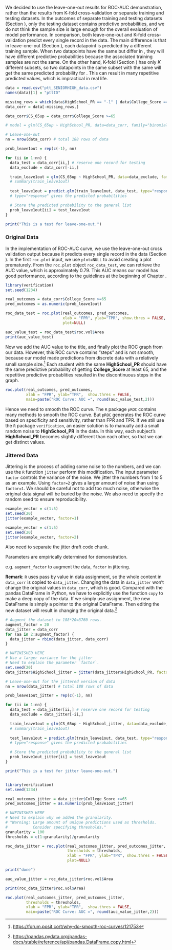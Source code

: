 We decided to use the leave-one-out results for ROC-AUC demonstration, rather than the results from K-fold cross-validation or separate training and testing datasets. In the outcomes of separate training and testing datasets (Section \ref{sep-train-test}), only the testing dataset contains predictive probabilities, and we do not think the sample size is large enough for the overall evaluation of model performance. In comparison, both leave-one-out and K-fold cross-validation predict every single record in the data. The main difference is that in leave-one-out (Section \ref{leave-one-out}), each datapoint is predicted by a different training sample. When two datapoints have the same \textbf{HighSchool$\_$PR} but differ in \textbf{College$\_$Score}, they will have different predictive probabilities because the associated training samples are not the same. On the other hand, K-fold (Section \ref{k-fold}) has only $K$ different subsets, so two datapoints in the same subset with the same \textbf{HighSchool$\_$PR} will get the same predicted probability for \textbf{College$\_$Score}. This can result in many repetitive predicted values, which is impractical in real life.   


```r
data = read.csv("ptt_SENIORHIGH_data.csv")
names(data)[1] = "pttID"

missing_rows = which(data$HighSchool_PR == "-1" | data$College_Score == "-1")
data_corr = data[-missing_rows,]

data_corr$CS_65up = data_corr$College_Score >=65

# model = glm(CS_65up ~ HighSchool_PR, data=data_corr, family="binomial")

# Leave-one-out
nn = nrow(data_corr) # total 188 rows of data

prob_leave1out = rep(c(-1), nn)

for (ii in 1:nn) {
  data_test = data_corr[ii,] # reserve one record for testing
  data_exclude = data_corr[-ii,]

  train_leave1out = glm(CS_65up ~ HighSchool_PR, data=data_exclude, family="binomial")
  # summary(train_leave1out)
  
  test_leave1out = predict.glm(train_leave1out, data_test, type="response")
  # type="response" gives the predicted probabilities

  # Store the predicted probability to the general list
  prob_leave1out[ii] = test_leave1out
}

print("This is a test for leave-one-out.")
```

### Original Data

In the implementation of ROC-AUC curve, we use the leave-one-out cross validation output because it predicts every single record in the data (Section \ref{leave-one-out}). In the first `roc.plot` input, we use `plot=NULL` to avoid creating a plot prematurely. From the `roc.plot` object `roc_data_test`, we can retrieve the AUC value, which is approximately 0.79. This AUC means our model has good performance, according to the guidelines at the beginning of Chapter \ref{roc-auc}.   

```r
library(verification)
set.seed(1234)

real_outcomes = data_corr$College_Score >=65
pred_outcomes = as.numeric(prob_leave1out)

roc_data_test = roc.plot(real_outcomes, pred_outcomes, 
                         xlab = "FPR", ylab="TPR", show.thres = FALSE,
                         plot=NULL)

auc_value_test = roc_data_test$roc.vol$Area
print(auc_value_test)
```

Now we add the AUC value to the title, and finally plot the ROC graph from our data. However, this ROC curve contains "steps" and is not smooth, because our model made predictions from discrete data with a relatively small sample size.^[<https://forum.posit.co/t/why-do-smooth-roc-curves/121753>] Each student with the same **HighSchool_PR** should have the same predictive probability of getting **College_Score** at least 65, and the repetitive predictive probablities resulted in the discontinuous steps in the graph.     

```r
roc.plot(real_outcomes, pred_outcomes, 
         xlab = "FPR", ylab="TPR",  show.thres = FALSE,
         main=paste("ROC Curve: AUC =", round(auc_value_test,2)))
```

Hence we need to smooth the ROC curve. The `R` package `pROC` \cite{r-p-roc} contains many methods to smooth the ROC curve. But `pROC` generates the ROC curve based on specificity and sensitivity, rather than FPR and TPR. If we still use the `R` package `verification`, an easier solution is to manually add a small random noise to **HighSchool_PR** in the data. In this way, each subject's **HighSchool_PR** becomes slightly different than each other, so that we can get distinct values.   

### Jittered Data

Jittering is the process of adding some noise to the numbers, and we can use the `R` function `jitter` perform this modification. The input parameter `factor` controls the variance of the noise. We jitter the numbers from 1 to 5 as an example. Using `factor=2` gives a larger amount of noise than using `factor=1`. We should be careful not to add too much noise, otherwise the original data signal will be buried by the noise. We also need to specify the random seed to ensure reproducibility.   

```r
example_vector = c(1:5)
set.seed(20)
jitter(example_vector, factor=1)
```

```r
example_vector = c(1:5)
set.seed(20)
jitter(example_vector, factor=2)
```

\section*{\textcolor{red}{Unfinished below}}   

\textcolor{red}{Need context and interpretation here}  

Also need to separate the jitter draft code chunk.  

Parameters are empirically determined for demonstration.  

e.g. `augment_factor` to augment the data, `factor` in jittering.  

**Remark**: `R` uses pass by value in data assignment, so the whole content in `data_corr` is copied to `data_jitter`. Changing the data in `data_jitter` won't change the original values in `data_corr`, which is good. Compared with the pandas DataFrame in Python, we have to explicitly use the function `copy` to make a deep copy of the data. If we simply use assignment, the new DataFrame is simply a pointer to the original DataFrame. Then editing the new dataset will result in changing the original data.^[<https://pandas.pydata.org/pandas-docs/stable/reference/api/pandas.DataFrame.copy.html>]   


```r
# Augment the dataset to 188*20=3760 rows.
augment_factor = 20
data_jitter = data_corr
for (aa in 2:augment_factor) {
  data_jitter = rbind(data_jitter, data_corr)
}

# UNFINISHED HERE
# Use a larger variance for the jitter
# Need to explain the parameter `factor`.
set.seed(20)
data_jitter$HighSchool_jitter = jitter(data_jitter$HighSchool_PR, factor=2)
```

\textcolor{red}{Need context and interpretation here}  

```r
# Leave-one-out for the jittered version of data
nn = nrow(data_jitter) # total 188 rows of data

prob_leave1out_jitter = rep(c(-1), nn)

for (ii in 1:nn) {
  data_test = data_jitter[ii,] # reserve one record for testing
  data_exclude = data_jitter[-ii,]

  train_leave1out = glm(CS_65up ~ HighSchool_jitter, data=data_exclude, family="binomial")
  # summary(train_leave1out)
  
  test_leave1out = predict.glm(train_leave1out, data_test, type="response")
  # type="response" gives the predicted probabilities

  # Store the predicted probability to the general list
  prob_leave1out_jitter[ii] = test_leave1out
}

print("This is a test for jitter leave-one-out.")


library(verification)
set.seed(1234)

real_outcomes_jitter = data_jitter$College_Score >=65
pred_outcomes_jitter = as.numeric(prob_leave1out_jitter)

# UNFINISHED HERE
# Need to explain why we added the granularity.
# "Warning: Large amount of unique predictions used as thresholds. 
#           Consider specifying thresholds."
granularity = 100
thresholds = c(1:granularity)/granularity

roc_data_jitter = roc.plot(real_outcomes_jitter, pred_outcomes_jitter, 
                           thresholds = thresholds,
                           xlab = "FPR", ylab="TPR", show.thres = FALSE,
                           plot=NULL)

print("done")

auc_value_jitter = roc_data_jitter$roc.vol$Area

print(roc_data_jitter$roc.vol$Area)

roc.plot(real_outcomes_jitter, pred_outcomes_jitter, 
         thresholds = thresholds,
         xlab = "FPR", ylab="TPR",  show.thres = FALSE,
         main=paste("ROC Curve: AUC =", round(auc_value_jitter,2)))
```

\textcolor{red}{Add some discussion regarding the AUC value}   
